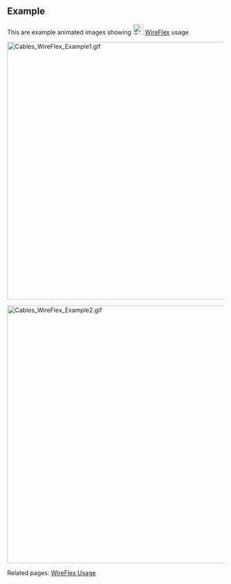 == Example==
This are example animated images showing [[Image:Cables_WireFlex.svg|24px]] [[Cables_WireFlex|WireFlex]] usage

[[Image:Cables_WireFlex_Example1.gif|600px]]
{{Caption|Example1<br/>Movement of the Cube1 which is attached to WireFlex start vertex when Attachment Map Mode of WireFlex is set to Translate origin.}}

[[Image:Cables_WireFlex_Example2.gif|600px]]
{{Caption|Example2<br/>Movement of the Cube1 which is attached to WireFlex start vertex when Attachment Map Mode of WireFlex is Deactivated.}}

Related pages:  [[Cables_WireFlex#Usage|WireFlex Usage]]